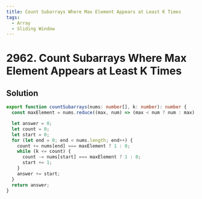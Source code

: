 ```yaml
---
title: Count Subarrays Where Max Element Appears at Least K Times
tags:
  - Array
  - Sliding Window
---
```


# 2962. Count Subarrays Where Max Element Appears at Least K Times

<Badges>
  <LevelBadge level="medium" />
  <TopicBadge name="Array" slug="array" />
  <TopicBadge name="Sliding Window" slug="sliding-window" />
</Badges>

## Solution

```typescript filename="solution.ts" copy
export function countSubarrays(nums: number[], k: number): number {
  const maxElement = nums.reduce((max, num) => (max < num ? num : max), 0);

  let answer = 0;
  let count = 0;
  let start = 0;
  for (let end = 0; end < nums.length; end++) {
    count += nums[end] === maxElement ? 1 : 0;
    while (k <= count) {
      count -= nums[start] === maxElement ? 1 : 0;
      start += 1;
    }
    answer += start;
  }
  return answer;
}
```

<ProblemLink
  codingSite="leetcode"
  href="https://leetcode.com/problems/count-subarrays-where-max-element-appears-at-least-k-times"
  title="Count Subarrays Where Max Element Appears at Least K Times"
/>
